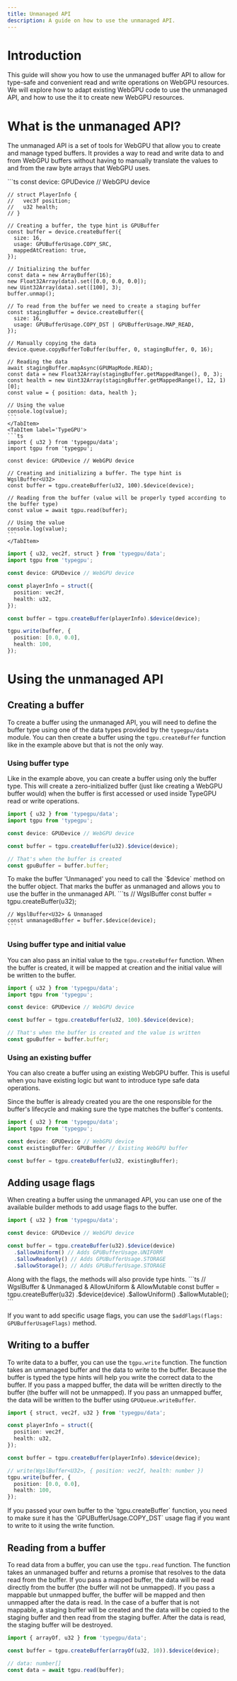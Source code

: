 ```yaml
---
title: Unmanaged API
description: A guide on how to use the unmanaged API.
---
```


# Introduction

This guide will show you how to use the unmanaged buffer API to allow for type-safe and convenient read and write operations on WebGPU resources.
We will explore how to adapt existing WebGPU code to use the unmanaged API, and how to use the it to create new WebGPU resources.

# What is the unmanaged API?

The unmanaged API is a set of tools for WebGPU that allow you to create and manage typed buffers.
It provides a way to read and write data to and from WebGPU buffers without having to manually translate the values to and from the raw byte arrays that WebGPU uses.


<Tabs>
    <TabItem label='WebGPU'>
    ```ts
    const device: GPUDevice // WebGPU device

    // struct PlayerInfo {
    //   vec3f position;
    //   u32 health;
    // }

    // Creating a buffer, the type hint is GPUBuffer
    const buffer = device.createBuffer({
      size: 16,
      usage: GPUBufferUsage.COPY_SRC,
      mappedAtCreation: true,
    });

    // Initializing the buffer
    const data = new ArrayBuffer(16);
    new Float32Array(data).set([0.0, 0.0, 0.0]);
    new Uint32Array(data).set([100], 3);
    buffer.unmap();

    // To read from the buffer we need to create a staging buffer
    const stagingBuffer = device.createBuffer({
      size: 16,
      usage: GPUBufferUsage.COPY_DST | GPUBufferUsage.MAP_READ,
    });

    // Manually copying the data
    device.queue.copyBufferToBuffer(buffer, 0, stagingBuffer, 0, 16);

    // Reading the data
    await stagingBuffer.mapAsync(GPUMapMode.READ);
    const data = new Float32Array(stagingBuffer.getMappedRange(), 0, 3);
    const health = new Uint32Array(stagingBuffer.getMappedRange(), 12, 1)[0];
    const value = { position: data, health };

    // Using the value
    console.log(value);
    ```
    </TabItem>
    <TabItem label='TypeGPU'>
    ```ts
    import { u32 } from 'typegpu/data';
    import tgpu from 'typegpu';

    const device: GPUDevice // WebGPU device

    // Creating and initializing a buffer. The type hint is WgslBuffer<U32>
    const buffer = tgpu.createBuffer(u32, 100).$device(device);

    // Reading from the buffer (value will be properly typed according to the buffer type)
    const value = await tgpu.read(buffer);

    // Using the value
    console.log(value);
    ```
    </TabItem>
</Tabs>

```ts
import { u32, vec2f, struct } from 'typegpu/data';
import tgpu from 'typegpu';

const device: GPUDevice // WebGPU device

const playerInfo = struct({
  position: vec2f,
  health: u32,
});

const buffer = tgpu.createBuffer(playerInfo).$device(device);

tgpu.write(buffer, {
  position: [0.0, 0.0],
  health: 100,
});
```

# Using the unmanaged API

## Creating a buffer


To create a buffer using the unmanaged API, you will need to define the buffer type using one of the data types provided by the `typegpu/data` module.
You can then create a buffer using the `tgpu.createBuffer` function like in the example above but that is not the only way.

### Using buffer type

Like in the example above, you can create a buffer using only the buffer type.
This will create a zero-initialized buffer (just like creating a WebGPU buffer would) when the buffer is first accessed or used inside TypeGPU read or write operations.


```ts
import { u32 } from 'typegpu/data';
import tgpu from 'typegpu';

const device: GPUDevice // WebGPU device

const buffer = tgpu.createBuffer(u32).$device(device);

// That's when the buffer is created
const gpuBuffer = buffer.buffer;
```

<Aside>
    To make the buffer 'Unmanaged' you need to call the `$device` method on the buffer object.
    That marks the buffer as unmanaged and allows you to use the buffer in the unmanaged API.
    ```ts
    // WgslBuffer<U32>
    const buffer = tgpu.createBuffer(u32);

    // WgslBuffer<U32> & Unmanaged
    const unmanagedBuffer = buffer.$device(device);
    ```
</Aside>

### Using buffer type and initial value

You can also pass an initial value to the `tgpu.createBuffer` function.
When the buffer is created, it will be mapped at creation and the initial value will be written to the buffer.

```ts
import { u32 } from 'typegpu/data';
import tgpu from 'typegpu';

const device: GPUDevice // WebGPU device

const buffer = tgpu.createBuffer(u32, 100).$device(device);

// That's when the buffer is created and the value is written
const gpuBuffer = buffer.buffer;
```

### Using an existing buffer

You can also create a buffer using an existing WebGPU buffer. This is useful when you have existing logic but want to introduce type safe data operations.
<Aside type='tip'>
    Since the buffer is already created you are the one responsible for the buffer's lifecycle and making sure the type matches the buffer's contents.
</Aside>

```ts
import { u32 } from 'typegpu/data';
import tgpu from 'typegpu';

const device: GPUDevice // WebGPU device
const existingBuffer: GPUBuffer // Existing WebGPU buffer

const buffer = tgpu.createBuffer(u32, existingBuffer);
```

## Adding usage flags

When creating a buffer using the unmanaged API, you can use one of the available builder methods to add usage flags to the buffer.

```ts
import { u32 } from 'typegpu/data';

const device: GPUDevice // WebGPU device

const buffer = tgpu.createBuffer(u32).$device(device)
  .$allowUniform() // Adds GPUBufferUsage.UNIFORM
  .$allowReadonly() // Adds GPUBufferUsage.STORAGE
  .$allowStorage(); // Adds GPUBufferUsage.STORAGE

```

<Aside>
    Along with the flags, the methods will also provide type hints.
    ```ts
    // WgslBuffer<U32> & Unmanaged & AllowUniform & AllowMutable
    const buffer = tgpu.createBuffer(u32)
      .$device(device)
      .$allowUniform()
      .$allowMutable();
    ```
</Aside>

If you want to add specific usage flags, you can use the `$addFlags(flags: GPUBufferUsageFlags)` method.


## Writing to a buffer

To write data to a buffer, you can use the `tgpu.write` function. The function takes an unmanaged buffer and the data to write to the buffer.
Because the buffer is typed the type hints will help you write the correct data to the buffer.
If you pass a mapped buffer, the data will be written directly to the buffer (the buffer will not be unmapped). 
If you pass an unmapped buffer, the data will be written to the buffer using `GPUQueue.writeBuffer`.

```ts
import { struct, vec2f, u32 } from 'typegpu/data';

const playerInfo = struct({
  position: vec2f,
  health: u32,
});

const buffer = tgpu.createBuffer(playerInfo).$device(device);

// write(WgslBuffer<U32>, { position: vec2f, health: number })
tgpu.write(buffer, {
  position: [0.0, 0.0],
  health: 100,
});
```

<Aside type='caution'>
    If you passed your own buffer to the `tgpu.createBuffer` function, you need to make sure it has the `GPUBufferUsage.COPY_DST` usage flag if you want to write to it using the write function.
</Aside>

## Reading from a buffer

To read data from a buffer, you can use the `tgpu.read` function. The function takes an unmanaged buffer and returns a promise that resolves to the data read from the buffer.
If you pass a mapped buffer, the data will be read directly from the buffer (the buffer will not be unmapped). If you pass a mappable but unmapped buffer, the buffer will be mapped and then unmapped after the data is read.
In the case of a buffer that is not mappable, a staging buffer will be created and the data will be copied to the staging buffer and then read from the staging buffer. After the data is read, the staging buffer will be destroyed.

```ts
import { arrayOf, u32 } from 'typegpu/data';

const buffer = tgpu.createBuffer(arrayOf(u32, 10)).$device(device);

// data: number[]
const data = await tgpu.read(buffer);
```

